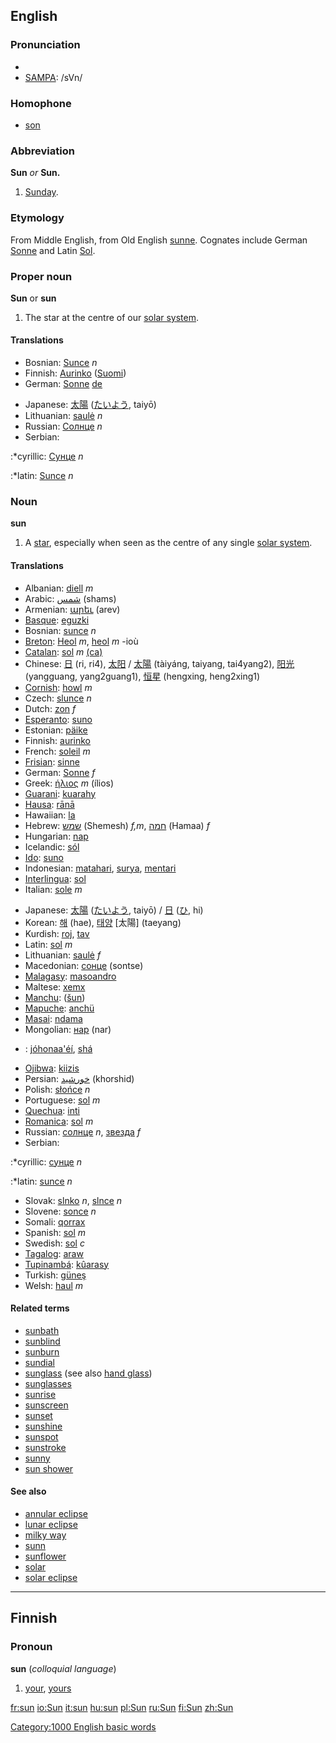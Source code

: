 ==English==
{{Wikipedia}}
===Pronunciation===
*{{AHD|/sŭn/}}
*[[SAMPA]]: /sVn/
===Homophone===
*[[son]]
===Abbreviation===
'''Sun''' ''or'' '''Sun.'''
# [[Sunday]].

===Etymology===
From Middle English, from Old English [[sunne]]. Cognates include German [[Sonne]] and Latin [[Sol]].
===Proper noun===
'''Sun''' or '''sun'''
# The star at the centre of our [[solar system]].
====Translations====
{{top}}
*Bosnian: [[Sunce]] ''n''
*Finnish: [[Aurinko]] ([[:fi:Aurinko|Suomi]])
*German: [[Sonne]] [[:de:Sonne|de]]
{{mid}}
*Japanese: [[太陽]] ([[たいよう]], taiyō)
*Lithuanian: [[saulė]] ''n''
*Russian: [[Солнце]] ''n''
*Serbian:
:*cyrillic: [[Сунце]] ''n''
:*latin: [[Sunce]] ''n''
{{bottom}}

===Noun===
'''sun'''
# A [[star]], especially when seen as the centre of any single [[solar system]].
====Translations====
{{top}}
*Albanian: [[diell]] ''m''
*Arabic: [[شمس]] (shams)
*Armenian: [[արեւ]] (arev)
*[[Basque]]: [[eguzki]]
*Bosnian: [[sunce]] ''n''
*[[Breton]]: [[Heol]] ''m'', [[heol]] ''m'' -ioù
*[[Catalan]]: [[sol]] ''m'' [[:ca:sol|(ca)]]
*Chinese: [[日]] (ri, ri4), [[太阳]] / [[太陽]] (tàiyáng, taiyang, tai4yang2), [[阳光]] (yangguang, yang2guang1), [[恒星]] (hengxing, heng2xing1)
*[[Cornish]]: [[howl]] ''m''
*Czech: [[slunce]]  ''n''
*Dutch: [[zon]] ''f''
*[[Esperanto]]: [[suno]]
*Estonian: [[päike]]
*Finnish: [[aurinko]]
*French: [[soleil]] ''m''
*[[Frisian]]: [[sinne]]
*German: [[Sonne]] ''f''
*Greek: [[ήλιος]] ''m'' (ílios)
*[[Guarani]]: [[kuarahy]]
*[[Hausa]]: [[rānā]]
*Hawaiian: [[la]]
*Hebrew: [[שמש]] (Shemesh) ''f,m'', [[חמה]] (Hamaa) ''f''
*Hungarian: [[nap]]
*Icelandic: [[sól]]
*[[Ido]]: [[suno]]
*Indonesian: [[matahari]], [[surya]], [[mentari]]
*[[Interlingua]]: [[sol]]
*Italian: [[sole]] ''m''
{{mid}}
*Japanese: [[太陽]] ([[たいよう]], taiyō) / [[日]] ([[ひ]], hi)
*Korean: [[해]] (hae), [[태양]] [太陽] (taeyang)
*Kurdish: [[roj]], [[tav]]
*Latin: [[sol]] ''m''
*Lithuanian: [[saulė]] ''f''
*Macedonian: [[сонце]] (sontse)
*[[Malagasy]]: [[masoandro]]
*Maltese: [[xemx]]
*[[Manchu]]: ([[šun]])
*[[Mapuche]]: [[anchü]]
*[[Masai]]: [[ndama]]
*Mongolian: [[нар]] (nar)
*{{nv}}: [[jóhonaa'éí]], [[shá]]
*[[Ojibwa]]: [[kiizis]]
*Persian: [[خورشید]] (khorshid)
*Polish: [[słońce]] ''n''
*Portuguese: [[sol]] ''m''
*[[Quechua]]: [[inti]]
*[[Romanica]]: [[sol]] ''m''
*Russian: [[солнце]] ''n'', [[звезда]] ''f''
*Serbian:
:*cyrillic: [[сунце]] ''n''
:*latin: [[sunce]] ''n''
*Slovak: [[slnko]] ''n'', [[slnce]] ''n''
*Slovene: [[sonce]] ''n''
*Somali: [[qorrax]]
*Spanish: [[sol]] ''m''
*Swedish: [[sol]] ''c''
*[[Tagalog]]: [[araw]]
*[[Tupinambá]]: [[kûarasy]]
*Turkish: [[güneş]]
*Welsh: [[haul]] ''m''
{{bottom}}

====Related terms====
*[[sunbath]]
*[[sunblind]]
*[[sunburn]]
*[[sundial]]
*[[sunglass]] (see also [[hand glass]])
*[[sunglasses]]
*[[sunrise]]
*[[sunscreen]]
*[[sunset]]
*[[sunshine]]
*[[sunspot]]
*[[sunstroke]]
*[[sunny]]
*[[sun shower]]

====See also====
*[[annular eclipse]]
*[[lunar eclipse]]
*[[milky way]]
*[[sunn]]
*[[sunflower]]
*[[solar]]
*[[solar eclipse]]

----

==Finnish==
===Pronoun===
'''sun''' (''colloquial language'')
#[[your]], [[yours]]

[[Category:1000 English basic words]]

[[fr:sun]]
[[io:Sun]]
[[it:sun]]
[[hu:sun]]
[[pl:Sun]]
[[ru:Sun]]
[[fi:Sun]]
[[zh:Sun]]